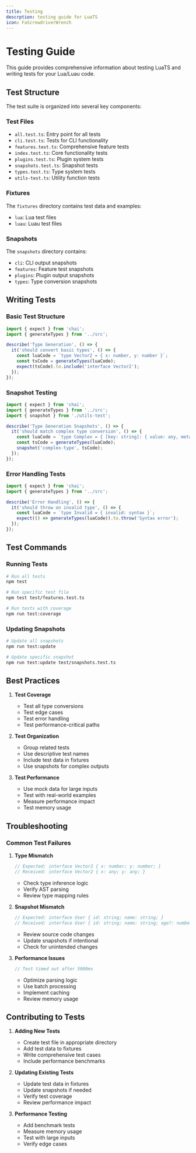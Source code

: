 ```yaml
---
title: Testing
descrption: testing guide for LuaTS
icon: FaScrewdriverWrench
---
```


# Testing Guide

This guide provides comprehensive information about testing LuaTS and writing tests for your Lua/Luau code.

## Test Structure

The test suite is organized into several key components:

### Test Files

- `all.test.ts`: Entry point for all tests
- `cli.test.ts`: Tests for CLI functionality
- `features.test.ts`: Comprehensive feature tests
- `index.test.ts`: Core functionality tests
- `plugins.test.ts`: Plugin system tests
- `snapshots.test.ts`: Snapshot tests
- `types.test.ts`: Type system tests
- `utils-test.ts`: Utility function tests

### Fixtures

The `fixtures` directory contains test data and examples:

- `lua`: Lua test files
- `luau`: Luau test files

### Snapshots

The `snapshots` directory contains:

- `cli`: CLI output snapshots
- `features`: Feature test snapshots
- `plugins`: Plugin output snapshots
- `types`: Type conversion snapshots

## Writing Tests

### Basic Test Structure

```typescript
import { expect } from 'chai';
import { generateTypes } from '../src';

describe('Type Generation', () => {
  it('should convert basic types', () => {
    const luaCode = `type Vector2 = { x: number, y: number }`;
    const tsCode = generateTypes(luaCode);
    expect(tsCode).to.include('interface Vector2');
  });
});
```

### Snapshot Testing

```typescript
import { expect } from 'chai';
import { generateTypes } from '../src';
import { snapshot } from './utils-test';

describe('Type Generation Snapshots', () => {
  it('should match complex type conversion', () => {
    const luaCode = `type Complex = { [key: string]: { value: any, metadata: { created: number } } }`;
    const tsCode = generateTypes(luaCode);
    snapshot('complex-type', tsCode);
  });
});
```

### Error Handling Tests

```typescript
import { expect } from 'chai';
import { generateTypes } from '../src';

describe('Error Handling', () => {
  it('should throw on invalid type', () => {
    const luaCode = `type Invalid = { invalid: syntax }`;
    expect(() => generateTypes(luaCode)).to.throw('Syntax error');
  });
});
```

## Test Commands

### Running Tests

```bash
# Run all tests
npm test

# Run specific test file
npm test test/features.test.ts

# Run tests with coverage
npm run test:coverage
```

### Updating Snapshots

```bash
# Update all snapshots
npm run test:update

# Update specific snapshot
npm run test:update test/snapshots.test.ts
```

## Best Practices

1. **Test Coverage**
   - Test all type conversions
   - Test edge cases
   - Test error handling
   - Test performance-critical paths

2. **Test Organization**
   - Group related tests
   - Use descriptive test names
   - Include test data in fixtures
   - Use snapshots for complex outputs

3. **Test Performance**
   - Use mock data for large inputs
   - Test with real-world examples
   - Measure performance impact
   - Test memory usage

## Troubleshooting

### Common Test Failures

1. **Type Mismatch**
   ```typescript
   // Expected: interface Vector2 { x: number; y: number; }
   // Received: interface Vector2 { x: any; y: any; }
   ```
   - Check type inference logic
   - Verify AST parsing
   - Review type mapping rules

2. **Snapshot Mismatch**
   ```typescript
   // Expected: interface User { id: string; name: string; }
   // Received: interface User { id: string; name: string; age?: number; }
   ```
   - Review source code changes
   - Update snapshots if intentional
   - Check for unintended changes

3. **Performance Issues**
   ```typescript
   // Test timed out after 5000ms
   ```
   - Optimize parsing logic
   - Use batch processing
   - Implement caching
   - Review memory usage

## Contributing to Tests

1. **Adding New Tests**
   - Create test file in appropriate directory
   - Add test data to fixtures
   - Write comprehensive test cases
   - Include performance benchmarks

2. **Updating Existing Tests**
   - Update test data in fixtures
   - Update snapshots if needed
   - Verify test coverage
   - Review performance impact

3. **Performance Testing**
   - Add benchmark tests
   - Measure memory usage
   - Test with large inputs
   - Verify edge cases